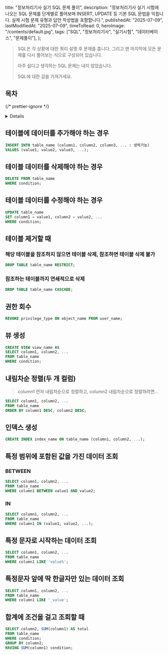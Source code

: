 
  title: "정보처리기사 실기 SQL 문제 풀이",
  description:
    "정보처리기사 실기 시험에 나오는 SQL 문제를 단계별로 풀어보며 INSERT, UPDATE 등 기본 SQL 문법을 익힙니다. 실제 시험 문제 유형과 답안 작성법을 포함합니다.",
  publishedAt: "2025-07-09",
  lastModifiedAt: "2025-07-09",
  timeToRead: 0,
  heroImage: "/contents/default.jpg",
  tags: ["SQL", "정보처리기사", "실기시험", "데이터베이스", "문제풀이"],
};

> SQL은 각 상황에 대한 쿼리 설명 후 문제를 풉니다. 그리고 맨 마지막에 모든 문제를 다시 풀어보는 식으로 구성되어 있습니다.
>
> 아주 쉽다고 생각하는 SQL 문제는 내지 않았습니다.
>
> SQL에 대한 감을 가져가세요.

## 목차

{/* prettier-ignore */}
<Details summary="목차 펼치기">
  1. [테이블에 데이터를 추가해야 하는 경우](#테이블에-데이터를-추가해야-하는-경우)
  2. [테이블 데이터를 삭제해야 하는 경우](#테이블-데이터를-삭제해야-하는-경우)
  3. [테이블 데이터를 수정해야 하는 경우](#테이블-데이터를-수정해야-하는-경우)
  4. [테이블 제거](#테이블-제거할-때)
</Details>

## 테이블에 데이터를 추가해야 하는 경우

```sql
INSERT INTO table_name (column1, column2, column3, ... : 생략가능)
VALUES (value1, value2, value3, ...);
```

<ProblemAnswer
  problem="빈칸을 채우세요. 
  신입사원이 입사하여 사원 테이블에 신입사원 정보 추가하는 SQL문 
  INSERT INTO 사원(사원번호, 이름, 나이) _____ (100,'홍길동',20);"
  correctAnswer="VALUES"
/>

## 테이블 데이터를 삭제해야 하는 경우

```sql
DELETE FROM table_name
WHERE condition;
```

<ProblemAnswer
  problem="빈칸을 채우세요. 
  사원이 퇴사하여 삭제하는 SQL문 
  DELETE _____ 사원 WHERE 사원번호 = 100;"
  correctAnswer="FROM"
/>

## 테이블 데이터를 수정해야 하는 경우

```sql
UPDATE table_name
SET column1 = value1, column2 = value2, ...
WHERE condition;
```

<ProblemAnswer
  problem="빈칸을 채우세요. 
  사원 테이블에서 부서의 주소를 수정하는 SQL문
  UPDATE 사원 _____ 주소 = '서울' WHERE 부서 = '개발부';"
  correctAnswer="SET"
/>

## 테이블 제거할 때

### 해당 테이블을 참조하지 않으면 테이블 삭제, 참조하면 테이블 삭제 불가

```sql
DROP TABLE table_name RESTRICT;
```

<ProblemAnswer
  problem="사원 테이블 제거할 때 사원 테이블 참조하지 않으면 테이블 삭제하고 참조하는 경우 테이블을 삭제하지 않도록 하는 DDL문 작성하시오."
  correctAnswer="DROP TABLE 사원 RESTRICT;"
/>

### 참조하는 테이블까지 연쇄적으로 삭제

```sql
DROP TABLE table_name CASCADE;
```

<ProblemAnswer
  problem="괄호 ( ) 안에 알맞은 옵션을 쓰시오.
  테이블을 DROP 하려고 하는데 테이블에 외래키가 걸려 있다. 참조하는 테이블까지 연쇄적으로 제거할땐 ( 1 ) 옵션을 사용하고, 다른 테이블이 참조 중일때 제거하지 않도록 하려면 ( 2 ) 옵션을 사용한다."
  correctAnswer="1 : CASCADE, 2 : RESTRICT"
/>

<ProblemAnswer
  problem="회사 테이블 제거할 때 회사 테이블을 참조하는 모든 데이터도 함께 제거하는 DDL문 작성하시오."
  correctAnswer="DROP TABLE 회사 CASCADE;"
/>

## 권한 회수

```sql
REVOKE privilege_type ON object_name FROM user_name;
```

<ProblemAnswer
  problem="관리자가 USER로부터 사원 테이블에 대해 UPDATE 할 수 있는 권한을 회수하는 SQL문 작성하시오."
  correctAnswer="REVOKE UPDATE ON 사원 FROM USER;"
/>

## 뷰 생성

```sql
CREATE VIEW view_name AS
SELECT column1, column2, ...
FROM table_name
WHERE condition;
```

<ProblemAnswer
  problem="회사 테이블을 이용해 부서라는 이름의 뷰를 만들려고 한다. 밑줄을 채우세요.
  CREATE VIEW 부서 _____ 
  SELECT 부서명, 부서위치 FROM 회사;"
  correctAnswer="AS"
/>

## 내림차순 정렬(두 개 컬럼)

> column1 먼저 내림차순으로 정렬하고, column2 내림차순으로 정렬하려면...

```sql
SELECT column1, column2, ...
FROM table_name
ORDER BY column1 DESC, column2 DESC;
```

<ProblemAnswer
  problem="회사 테이블에서 부서명과 부서위치를 내림차순으로 정렬하는 SQL문 작성하시오.(부서 위치 먼저 내림차순 정렬하고 부서 위치가 같을 경우 부서명 내림차순 정렬)"
  correctAnswer="SELECT 부서명, 부서위치 FROM 회사 ORDER BY 부서위치 DESC, 부서명 DESC;"
/>

## 인덱스 생성

```sql
CREATE INDEX index_name ON table_name (column1, column2, ...);
```

<ProblemAnswer
  problem="회사 테이블에서 부서명과 부서위치 컬럼에 대해 부서인덱스라는 이름의 인덱스를 생성하는 SQL문 작성하시오."
  correctAnswer="CREATE INDEX 부서인덱스 ON 회사 (부서명, 부서위치);"
/>

## 특정 범위에 포함된 값을 가진 데이터 조회

### BETWEEN

```sql
SELECT column1, column2, ...
FROM table_name
WHERE column1 BETWEEN value1 AND value2;
```

<ProblemAnswer
  problem="회사 테이블에서 부서번호가 1~3인 부서를 조회하는 SQL문 작성하시오.(모든 컬럼 조회하는)"
  correctAnswer="SELECT * FROM 회사 WHERE 부서번호 BETWEEN 1 AND 3;"
/>

### IN

```sql
SELECT column1, column2, ...
FROM table_name
WHERE column1 IN (value1, value2, ...);
```

<ProblemAnswer
  problem="회사 테이블에서 부서명이 개발부, 인사부, 총무부인 부서를 조회하는 SQL문 작성하시오.(모든 컬럼 조회)"
  correctAnswer="SELECT * FROM 회사 WHERE 부서명 IN ('개발부', '인사부', '총무부');"
/>

## 특정 문자로 시작하는 데이터 조회

```sql
SELECT column1, column2, ...
FROM table_name
WHERE column1 LIKE 'value%';
```

<ProblemAnswer
  problem="회사 테이블에서 부서명이 '개'로 시작하는 부서를 조회하는 SQL문 작성하시오.(모든 컬럼 조회)"
  correctAnswer="SELECT * FROM 회사 WHERE 부서명 LIKE '개%';"
/>

## 특정문자 앞에 딱 한글자만 있는 데이터 조회

```sql
SELECT column1, column2, ...
FROM table_name
WHERE column1 LIKE '_value';
```

<ProblemAnswer
  problem="회사 테이블에서 부서명이 '부' 앞에 한 글자만 추가된 부서를 조회하는 SQL문 작성하시오.(모든 컬럼 조회)"
  correctAnswer="SELECT * FROM 회사 WHERE 부서명 LIKE '_부';"
/>

## 합계에 조건을 걸고 조회할 때

```sql
SELECT column2, SUM(column1) AS total
FROM table_name
WHERE condition;
GROUP BY column2;
HAVING SUM(column1) condition;
```

<ProblemAnswer
  problem="회사 테이블에서 부서명별 부서 인원 합계가 10명 이상인 부서명과 부서인원합계를 조회하는 SQL문 작성하시오."
  correctAnswer="SELECT 부서명, SUM(부서인원) AS 부서인원합계 FROM 회사 GROUP BY 부서명 HAVING SUM(부서인원) >= 10;"
/>
